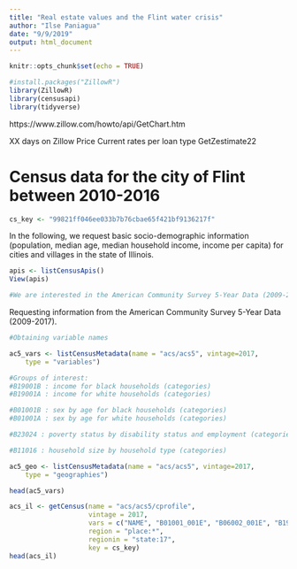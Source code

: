 ```yaml
---
title: "Real estate values and the Flint water crisis"
author: "Ilse Paniagua"
date: "9/9/2019"
output: html_document
---
```


```r
knitr::opts_chunk$set(echo = TRUE)
```

```r
#install.packages("ZillowR")
library(ZillowR)
library(censusapi)
library(tidyverse)
```

https://www.zillow.com/howto/api/GetChart.htm

XX days on Zillow
Price
Current rates per loan type
GetZestimate22

# Census data for the city of Flint between 2010-2016

```r
cs_key <- "99821ff046ee033b7b76cbae65f421bf9136217f"
```

In the following, we request basic socio-demographic information (population, median age, median household income, income per capita) for cities and villages in the state of Illinois.

```r

apis <- listCensusApis()
View(apis)

#We are interested in the American Community Survey 5-Year Data (2009-2017), name= acs/acs5/cprofile

```

Requesting information from the American Community Survey 5-Year Data (2009-2017).

```r
#Obtaining variable names

ac5_vars <- listCensusMetadata(name = "acs/acs5", vintage=2017,
    type = "variables")

#Groups of interest:
#B19001B : income for black households (categories)
#B19001A : income for white households (categories)

#B01001B : sex by age for black households (categories)
#B01001A : sex by age for white households (categories)

#B23024 : poverty status by disability status and employment (categories)

#B11016 : household size by household type (categories)

ac5_geo <- listCensusMetadata(name = "acs/acs5", vintage=2017,
    type = "geographies")

head(ac5_vars)
```


```r
acs_il <- getCensus(name = "acs/acs5/cprofile",
                    vintage = 2017, 
                    vars = c("NAME", "B01001_001E", "B06002_001E", "B19013_001E", "B19301_001E"), 
                    region = "place:*", 
                    regionin = "state:17",
                    key = cs_key)
head(acs_il)
```

